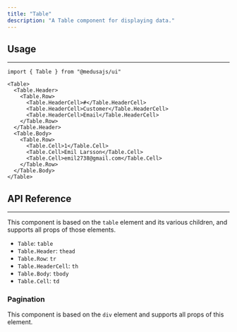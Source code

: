 ```yaml
---
title: "Table"
description: "A Table component for displaying data."
---
```


<ComponentExample name="table-demo" />

## Usage

---

```tsx
import { Table } from "@medusajs/ui"
```

```tsx
<Table>
  <Table.Header>
    <Table.Row>
      <Table.HeaderCell>#</Table.HeaderCell>
      <Table.HeaderCell>Customer</Table.HeaderCell>
      <Table.HeaderCell>Email</Table.HeaderCell>
    </Table.Row>
  </Table.Header>
  <Table.Body>
    <Table.Row>
      <Table.Cell>1</Table.Cell>
      <Table.Cell>Emil Larsson</Table.Cell>
      <Table.Cell>emil2738@gmail.com</Table.Cell>
    </Table.Row>
  </Table.Body>
</Table>
```

## API Reference

---

This component is based on the `table` element and its various children, and supports all props of those elements.

- `Table`: `table`
- `Table.Header`: `thead`
- `Table.Row`: `tr`
- `Table.HeaderCell`: `th`
- `Table.Body`: `tbody`
- `Table.Cell`: `td`

### Pagination

This component is based on the `div` element and supports all props of this element.

<ComponentProps component="table-pagination" />
